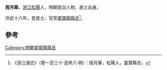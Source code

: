 {{Substub|time=2022-06-16T03:09:18+00:00}}
{{Refimprove|time=2022-06-16T03:09:18+00:00}}
'''周月華'''，[[浙江|浙江]][[松陽|松陽]]人，明朝政治人物、進士出身。

洪武十八年，登進士，官至[[靈寶縣|靈寶縣]][[縣丞|縣丞]]<ref>《浙江通志》（卷一百三十·选举八·明）：周月華，松陽人，靈寶縣丞。</ref>。

==參考==
{{reflist}}
{{明朝人物小作品}}
{{洪武十八年乙丑科殿試金榜}}
[[Category:明朝靈寶縣縣丞|Category:明朝靈寶縣縣丞]]